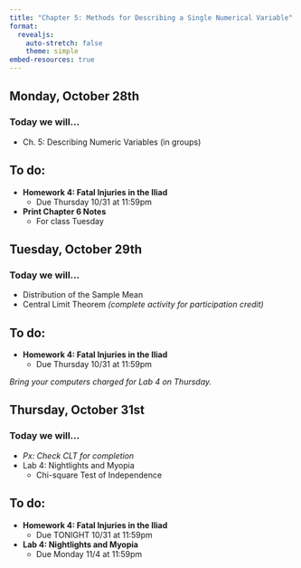 ```yaml
---
title: "Chapter 5: Methods for Describing a Single Numerical Variable"
format: 
  revealjs:
    auto-stretch: false
    theme: simple
embed-resources: true
---
```


## Monday, October 28th
### Today we will...

+ Ch. 5: Describing Numeric Variables (in groups)

## To do:

+ **Homework 4: Fatal Injuries in the Iliad**
  + Due Thursday 10/31 at 11:59pm

+ **Print Chapter 6 Notes**
  + For class Tuesday

## Tuesday, October 29th
### Today we will...

+ Distribution of the Sample Mean
+ Central Limit Theorem *(complete activity for participation credit)*

## To do:

+ **Homework 4: Fatal Injuries in the Iliad**
  + Due Thursday 10/31 at 11:59pm
  
*Bring your computers charged for Lab 4 on Thursday.*

## Thursday, October 31st
### Today we will...

+ *Px: Check CLT for completion*
+ Lab 4: Nightlights and Myopia
  + Chi-square Test of Independence

## To do:

+ **Homework 4: Fatal Injuries in the Iliad**
  + Due TONIGHT 10/31 at 11:59pm
  
+ **Lab 4: Nightlights and Myopia**
  + Due Monday 11/4 at 11:59pm
  
  
